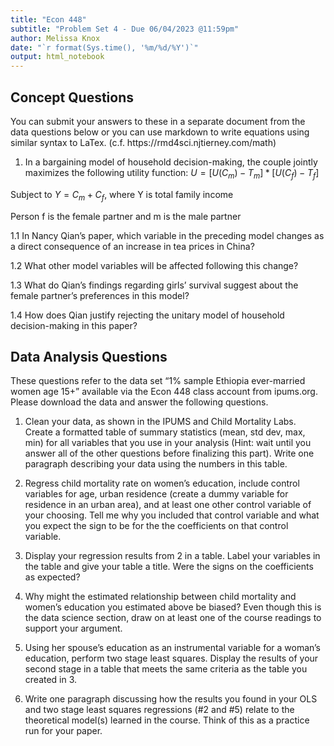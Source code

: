 ```yaml
---
title: "Econ 448"
subtitle: "Problem Set 4 - Due 06/04/2023 @11:59pm"
author: Melissa Knox
date: "`r format(Sys.time(), '%m/%d/%Y')`"
output: html_notebook
---
```

## Concept Questions

You can submit your answers to these in a separate document from the data questions below or you can use markdown to write equations using similar syntax to LaTex.  (c.f. https://rmd4sci.njtierney.com/math)

1. In a bargaining model of household decision-making, the couple jointly maximizes the following utility function:
$U=[U(C_m)- T_m]*[U(C_f)- T_f]$

Subject to $Y= C_m+C_f$, where Y is total family income
    
Person f is the female partner and m is the male partner

  1.1 In Nancy Qian’s paper, which variable in the preceding model changes as a direct                  consequence of an increase in tea prices in China?
    
  1.2 What other model variables will be affected following this change?
    
  1.3 What do Qian’s findings regarding girls’ survival suggest about the female partner’s    preferences in this model?
    
  1.4 How does Qian justify rejecting the unitary model of household decision-making in this      paper?

## Data Analysis Questions

These questions refer to the data set "1% sample Ethiopia ever-married women age 15+" available via the Econ 448 class account from ipums.org.  Please download the data and answer the following questions.

1. Clean your data, as shown in the IPUMS and Child Mortality Labs. Create a formatted table of summary statistics (mean, std dev, max, min) for all variables that you use in your analysis (Hint: wait until you answer all of the other questions before finalizing this part). Write one paragraph describing your data using the numbers in this table. 

2. Regress child mortality rate on women's education, include control variables for age, urban residence (create a dummy variable for residence in an urban area), and at least one other control variable of your choosing.  Tell me why you included that control variable and what you expect the sign to be for the the coefficients on that control variable.

3. Display your regression results from 2 in a table. Label your variables in the table and give your table a title.  Were the signs on the coefficients as expected? 

4. Why might the estimated relationship between child mortality and women's education you estimated above be biased? Even though this is the data science section, draw on at least one of the course readings to support your argument.

5. Using her spouse's education as an instrumental variable for a woman's education, perform two stage least squares.  Display the results of your second stage in a table that meets the same criteria as the table you created in 3.

6. Write one paragraph discussing how the results you found in your OLS and two stage least squares regressions (#2 and #5) relate to the theoretical model(s) learned in the course. Think of this as a practice run for your paper.
